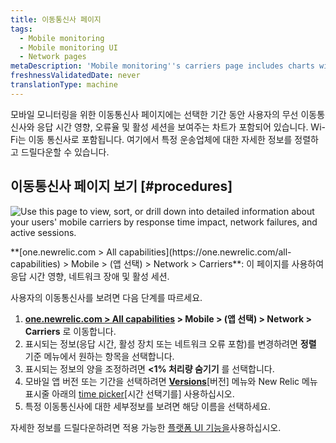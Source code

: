 ```yaml
---
title: 이동통신사 페이지
tags:
  - Mobile monitoring
  - Mobile monitoring UI
  - Network pages
metaDescription: 'Mobile monitoring''s carriers page includes charts with your mobile carriers and their response time impact, network failure rate, and active users.'
freshnessValidatedDate: never
translationType: machine
---
```



모바일 모니터링을 위한 이동통신사 페이지에는 선택한 기간 동안 사용자의 무선 이동통신사와 응답 시간 영향, 오류율 및 활성 세션을 보여주는 차트가 포함되어 있습니다. Wi-Fi는 이동 통신사로 포함됩니다. 여기에서 특정 운송업체에 대한 자세한 정보를 정렬하고 드릴다운할 수 있습니다.

## 이동통신사 페이지 보기 [#procedures]

<img
  title="Mobile carriers"
  alt="Use this page to view, sort, or drill down into detailed information about your users' mobile carriers by response time impact, network failures, and active sessions."
  src={mobileCarriersSummary}
/>

<figcaption>
  **[one.newrelic.com > All capabilities](https://one.newrelic.com/all-capabilities) > Mobile > (앱 선택) > Network > Carriers**: 이 페이지를 사용하여 응답 시간 영향, 네트워크 장애 및 활성 세션.
</figcaption>

사용자의 이동통신사를 보려면 다음 단계를 따르세요.

1. **[one.newrelic.com > All capabilities](https://one.newrelic.com/all-capabilities) > Mobile > (앱 선택) > Network > Carriers** 로 이동합니다.
2. 표시되는 정보(응답 시간, 활성 장치 또는 네트워크 오류 포함)를 변경하려면 **정렬** 기준 메뉴에서 원하는 항목을 선택합니다.
3. 표시되는 정보의 양을 조정하려면 **&lt;1% 처리량 숨기기** 를 선택합니다.
4. 모바일 앱 버전 또는 기간을 선택하려면 [**Versions**](/docs/mobile-apps/versions)\[버전] 메뉴와 New Relic 메뉴 표시줄 아래의 [time picker](/docs/query-your-data/explore-query-data/dashboards/manage-your-dashboard/#dash-time-picker)\[시간 선택기를] 사용하십시오.
5. 특정 이동통신사에 대한 세부정보를 보려면 해당 이름을 선택하세요.

자세한 정보를 드릴다운하려면 적용 가능한 [플랫폼 UI 기능을](/docs/new-relic-solutions/new-relic-one/introduction-new-relic-platform)사용하십시오.